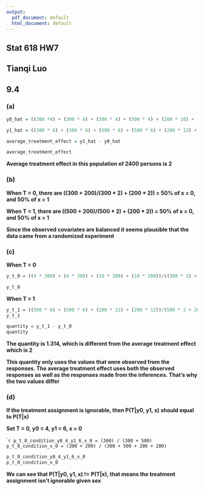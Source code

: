 ```yaml
---
output:
  pdf_document: default
  html_document: default
---
```

## Stat 618 HW7 ##

## Tianqi Luo ##

## 9.4 ##

### (a) ###

```r
y0_hat = ((300 *4) + (300 * 4) + (500 * 4) + (500 * 4) + (200 * 10) + (200 * 10) + (200 * 10) + (200 * 10))/(2400)

y1_hat = ((300 * 6) + (300 * 6) + (500 * 6) + (500 * 6) + (200 * 12) + (200 * 12) + (200 * 12) + (200 * 12)) /(2400)

average_treatment_effect = y1_hat - y0_hat 

average_treatment_effect

```

**Average treatment effect in this population of 2400 persons is 2**

### (b) ###

**When T = 0, there are ((300 + 200)/(300 * 2) + (200 * 2)) = 50% of x = 0, and 50% of x = 1**

**When T = 1, there are ((500 + 200)/(500 * 2) + (200 * 2)) = 50% of x = 0, and 50% of x = 1**

**Since the observed covariates are balanced it seems plausible that the data came from a randomized experiment**


### (c) ###

**When T = 0**

```r
y_t_0 = ((4 * 300) + (4 * 300) + (10 * 200) + (10 * 200))/((300 * 2) + (200 * 2)) 

y_t_0
```

**When T = 1**

```r
y_t_1 = ((500 * 6) + (500 * 6) + (200 * 12) + (200 * 12))/(500 * 2 + 200 * 2)
y_t_1
```

```r
quantity = y_t_1 - y_t_0
quantity
```

**The quantity is 1.314, which is different from the average treatment effect which is 2**

**This quantity only uses the values that were observed from the responses. The average treatment effect uses both the observed responses as well as the responses made from the inferences. That's why the two values differ**


### (d) ###

**If the treatment assignment is ignorable, then P(T|y0, y1, x) should equal to P(T|x)**

**Set T = 0, y0 = 4, y1 = 6, x = 0**

````r
p_t_0_condition_y0_4_y1_6_x_0 = (300) / (300 + 500)
p_t_0_condition_x_0 = (300 + 200) / (300 + 500 + 200 + 200)
```

```r
p_t_0_condition_y0_4_y1_6_x_0
p_t_0_condition_x_0
```

**We can see that P(T|y0, y1, x) != P(T|x), that means the treatment assignment isn't ignorable given sex**
